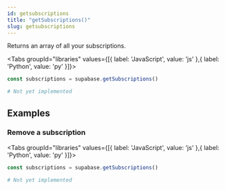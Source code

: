 ```yaml
---
id: getsubscriptions
title: "getSubscriptions()"
slug: getsubscriptions
---
```



Returns an array of all your subscriptions.

<Tabs
  groupId="libraries"
  values={[{ label: 'JavaScript', value: 'js' },{ label: 'Python', value: 'py' }]}>

<TabItem value="js">

```js
const subscriptions = supabase.getSubscriptions()
```


</TabItem>
<TabItem value="py">

```py
# Not yet implemented
```


</TabItem>

</Tabs>

















## Examples

### Remove a subscription



<Tabs
  groupId="libraries"
  values={[{ label: 'JavaScript', value: 'js' },{ label: 'Python', value: 'py' }]}>

<TabItem value="js">

```js
const subscriptions = supabase.getSubscriptions()
```


</TabItem>
<TabItem value="py">

```py
# Not yet implemented
```


</TabItem>

</Tabs>